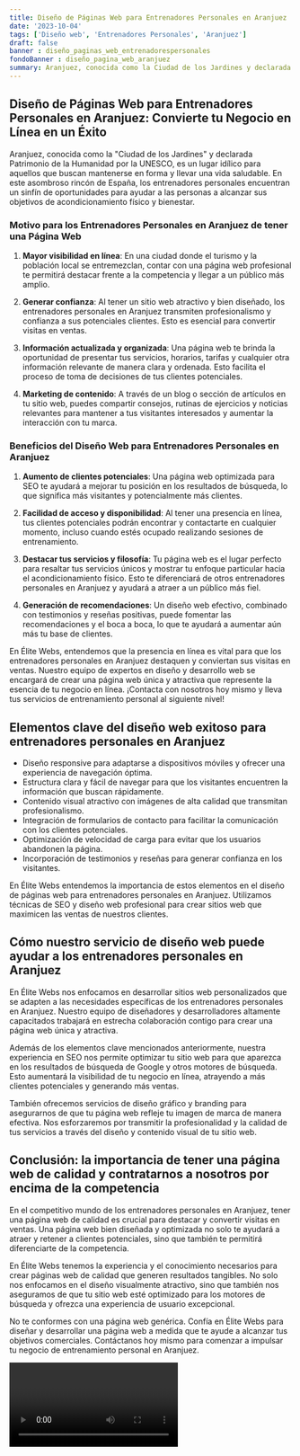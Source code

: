 ```yaml
---
title: Diseño de Páginas Web para Entrenadores Personales en Aranjuez
date: '2023-10-04'
tags: ['Diseño web', 'Entrenadores Personales', 'Aranjuez']
draft: false
banner : diseño_paginas_web_entrenadorespersonales
fondoBanner : diseño_pagina_web_aranjuez
summary: Aranjuez, conocida como la Ciudad de los Jardines y declarada Patrimonio de la Humanidad por la UNESCO, es un lugar idílico para aquellos que buscan mantenerse en forma y llevar una vida saludable. En este asombroso rincón de España, los entrenadores personales encuentran un sinfín de oportunidades para ayudar a las personas a alcanzar sus objetivos de acondicionamiento físico y bienestar.
---
```


## **Diseño de Páginas Web para Entrenadores Personales en Aranjuez: Convierte tu Negocio en Línea en un Éxito**

Aranjuez, conocida como la "Ciudad de los Jardines" y declarada Patrimonio de la Humanidad por la UNESCO, es un lugar idílico para aquellos que buscan mantenerse en forma y llevar una vida saludable. En este asombroso rincón de España, los entrenadores personales encuentran un sinfín de oportunidades para ayudar a las personas a alcanzar sus objetivos de acondicionamiento físico y bienestar.

### **Motivo para los Entrenadores Personales en Aranjuez de tener una Página Web**

1. **Mayor visibilidad en línea**: En una ciudad donde el turismo y la población local se entremezclan, contar con una página web profesional te permitirá destacar frente a la competencia y llegar a un público más amplio.

2. **Generar confianza**: Al tener un sitio web atractivo y bien diseñado, los entrenadores personales en Aranjuez transmiten profesionalismo y confianza a sus potenciales clientes. Esto es esencial para convertir visitas en ventas.

3. **Información actualizada y organizada**: Una página web te brinda la oportunidad de presentar tus servicios, horarios, tarifas y cualquier otra información relevante de manera clara y ordenada. Esto facilita el proceso de toma de decisiones de tus clientes potenciales.

4. **Marketing de contenido**: A través de un blog o sección de artículos en tu sitio web, puedes compartir consejos, rutinas de ejercicios y noticias relevantes para mantener a tus visitantes interesados y aumentar la interacción con tu marca.

### **Beneficios del Diseño Web para Entrenadores Personales en Aranjuez**

1. **Aumento de clientes potenciales**: Una página web optimizada para SEO te ayudará a mejorar tu posición en los resultados de búsqueda, lo que significa más visitantes y potencialmente más clientes.

2. **Facilidad de acceso y disponibilidad**: Al tener una presencia en línea, tus clientes potenciales podrán encontrar y contactarte en cualquier momento, incluso cuando estés ocupado realizando sesiones de entrenamiento.

3. **Destacar tus servicios y filosofía**: Tu página web es el lugar perfecto para resaltar tus servicios únicos y mostrar tu enfoque particular hacia el acondicionamiento físico. Esto te diferenciará de otros entrenadores personales en Aranjuez y ayudará a atraer a un público más fiel.

4. **Generación de recomendaciones**: Un diseño web efectivo, combinado con testimonios y reseñas positivas, puede fomentar las recomendaciones y el boca a boca, lo que te ayudará a aumentar aún más tu base de clientes.

En Élite Webs, entendemos que la presencia en línea es vital para que los entrenadores personales en Aranjuez destaquen y conviertan sus visitas en ventas. Nuestro equipo de expertos en diseño y desarrollo web se encargará de crear una página web única y atractiva que represente la esencia de tu negocio en línea. ¡Contacta con nosotros hoy mismo y lleva tus servicios de entrenamiento personal al siguiente nivel!

<GifSeo />

<Cta />

## Elementos clave del diseño web exitoso para entrenadores personales en Aranjuez

- Diseño responsive para adaptarse a dispositivos móviles y ofrecer una experiencia de navegación óptima.
- Estructura clara y fácil de navegar para que los visitantes encuentren la información que buscan rápidamente.
- Contenido visual atractivo con imágenes de alta calidad que transmitan profesionalismo.
- Integración de formularios de contacto para facilitar la comunicación con los clientes potenciales.
- Optimización de velocidad de carga para evitar que los usuarios abandonen la página.
- Incorporación de testimonios y reseñas para generar confianza en los visitantes.

En Élite Webs entendemos la importancia de estos elementos en el diseño de páginas web para entrenadores personales en Aranjuez. Utilizamos técnicas de SEO y diseño web profesional para crear sitios web que maximicen las ventas de nuestros clientes.

## Cómo nuestro servicio de diseño web puede ayudar a los entrenadores personales en Aranjuez

En Élite Webs nos enfocamos en desarrollar sitios web personalizados que se adapten a las necesidades específicas de los entrenadores personales en Aranjuez. Nuestro equipo de diseñadores y desarrolladores altamente capacitados trabajará en estrecha colaboración contigo para crear una página web única y atractiva.

Además de los elementos clave mencionados anteriormente, nuestra experiencia en SEO nos permite optimizar tu sitio web para que aparezca en los resultados de búsqueda de Google y otros motores de búsqueda. Esto aumentará la visibilidad de tu negocio en línea, atrayendo a más clientes potenciales y generando más ventas.

También ofrecemos servicios de diseño gráfico y branding para asegurarnos de que tu página web refleje tu imagen de marca de manera efectiva. Nos esforzaremos por transmitir la profesionalidad y la calidad de tus servicios a través del diseño y contenido visual de tu sitio web.

## Conclusión: la importancia de tener una página web de calidad y contratarnos a nosotros por encima de la competencia

En el competitivo mundo de los entrenadores personales en Aranjuez, tener una página web de calidad es crucial para destacar y convertir visitas en ventas. Una página web bien diseñada y optimizada no solo te ayudará a atraer y retener a clientes potenciales, sino que también te permitirá diferenciarte de la competencia.

En Élite Webs tenemos la experiencia y el conocimiento necesarios para crear páginas web de calidad que generen resultados tangibles. No solo nos enfocamos en el diseño visualmente atractivo, sino que también nos aseguramos de que tu sitio web esté optimizado para los motores de búsqueda y ofrezca una experiencia de usuario excepcional.

No te conformes con una página web genérica. Confía en Élite Webs para diseñar y desarrollar una página web a medida que te ayude a alcanzar tus objetivos comerciales. Contáctanos hoy mismo para comenzar a impulsar tu negocio de entrenamiento personal en Aranjuez.

<Video />

<CtaBot job='Entrenadores Personales' city='Aranjuez'/>

<Gmaps query='Aranjuez+españa+maps' />